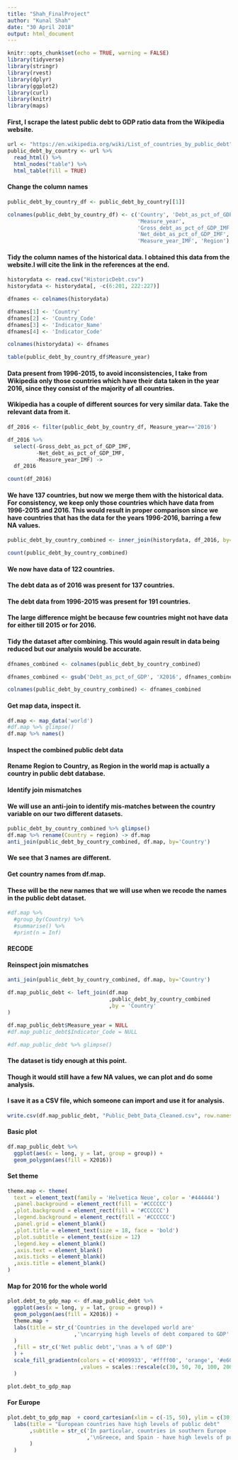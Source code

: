 ```yaml
---
title: "Shah_FinalProject"
author: "Kunal Shah"
date: "30 April 2018"
output: html_document
---
```


```r
knitr::opts_chunk$set(echo = TRUE, warning = FALSE)
library(tidyverse)
library(stringr)
library(rvest)
library(dplyr)
library(ggplot2)
library(curl)
library(knitr)
library(maps)
```

#### First, I scrape the latest public debt to GDP ratio data from the Wikipedia website.
```r
url <- "https://en.wikipedia.org/wiki/List_of_countries_by_public_debt"
public_debt_by_country <- url %>%
  read_html() %>%
  html_nodes("table") %>%
  html_table(fill = TRUE)

```

#### Change the column names

```r
public_debt_by_country_df <- public_debt_by_country[[1]]

colnames(public_debt_by_country_df) <- c('Country', 'Debt_as_pct_of_GDP', 
                                         'Measure_year',
                                         'Gross_debt_as_pct_of_GDP_IMF',
                                         'Net_debt_as_pct_of_GDP_IMF',
                                         'Measure_year_IMF', 'Region')

```

#### Tidy the column names of the historical data. I obtained this data from the website.I will cite the link in the references at the end.
```r

historydata <- read.csv("HistoricDebt.csv")
historydata <- historydata[, -c(6:201, 222:227)]

dfnames <- colnames(historydata)

dfnames[1] <- 'Country'
dfnames[2] <- 'Country_Code'
dfnames[3] <- 'Indicator_Name'
dfnames[4] <- 'Indicator_Code'

colnames(historydata) <- dfnames

table(public_debt_by_country_df$Measure_year)
```

#### Data present from 1996-2015, to avoid inconsistencies, I take from Wikipedia only those countries which have their data taken in the year 2016, since they consist of the majority of all countries.

#### Wikipedia has a couple of different sources for very similar data. Take the relevant data from it.

```r
df_2016 <- filter(public_debt_by_country_df, Measure_year=='2016')

df_2016 %>%
  select(-Gross_debt_as_pct_of_GDP_IMF,
         -Net_debt_as_pct_of_GDP_IMF,
         -Measure_year_IMF) -> 
  df_2016

count(df_2016)
```

#### We have 137 countries, but now we merge them with the historical data. For consistency, we keep only those countries which have data from 1996-2015 and 2016. This would result in proper comparison since we have countries that has the data for the years 1996-2016, barring a few NA values.

```r
public_debt_by_country_combined <- inner_join(historydata, df_2016, by="Country")

count(public_debt_by_country_combined)

```

#### We now have data of 122 countries. 
#### The debt data as of 2016 was present for 137 countries.
#### The debt data from 1996-2015 was present for 191 countries.
#### The large difference might be because few countries might not have data for either till 2015 or for 2016.
#### Tidy the dataset after combining. This would again result in data being reduced but our analysis would be accurate.

```r
dfnames_combined <- colnames(public_debt_by_country_combined)

dfnames_combined <- gsub('Debt_as_pct_of_GDP', 'X2016', dfnames_combined)

colnames(public_debt_by_country_combined) <- dfnames_combined
```

#### Get map data, inspect it.

```r
df.map <- map_data('world')
#df.map %>% glimpse()
df.map %>% names()
```

#### Inspect the combined public debt data
#### Rename Region to Country, as Region in the world map is actually a country in public debt database.
#### Identify join mismatches
#### We will use an anti-join to identify mis-matches between the country variable on our two different datasets.

```r
public_debt_by_country_combined %>% glimpse()
df.map %>% rename(Country = region) -> df.map
anti_join(public_debt_by_country_combined, df.map, by='Country')
```

#### We see that 3 names are different.
#### Get country names from df.map. 
#### These will be the new names that we will use when we recode the names in the public debt dataset.

```r
#df.map %>% 
  #group_by(Country) %>% 
  #summarise() %>% 
  #print(n = Inf)

```

#### RECODE
#### Reinspect join mismatches
```r
anti_join(public_debt_by_country_combined, df.map, by='Country')

df.map_public_debt <- left_join(df.map
                                ,public_debt_by_country_combined
                                ,by = 'Country'
)

df.map_public_debt$Measure_year = NULL
#df.map_public_debt$Indicator_Code = NULL

#df.map_public_debt %>% glimpse()
```

#### The dataset is tidy enough at this point.
#### Though it would still have a few NA values, we can plot and do some analysis.
#### I save it as a CSV file, which someone can import and use it for analysis.

```r
write.csv(df.map_public_debt, "Public_Debt_Data_Cleaned.csv", row.names = FALSE)
```

#### Basic plot
```r
df.map_public_debt %>% 
  ggplot(aes(x = long, y = lat, group = group)) +
  geom_polygon(aes(fill = X2016))
```

#### Set theme

```r

theme.map <- theme(
  text = element_text(family = 'Helvetica Neue', color = '#444444')
  ,panel.background = element_rect(fill = '#CCCCCC')
  ,plot.background = element_rect(fill = '#CCCCCC')
  ,legend.background = element_rect(fill = '#CCCCCC')
  ,panel.grid = element_blank()
  ,plot.title = element_text(size = 18, face = 'bold')
  ,plot.subtitle = element_text(size = 12)
  ,legend.key = element_blank()
  ,axis.text = element_blank()
  ,axis.ticks = element_blank()
  ,axis.title = element_blank()
)
```

#### Map for 2016 for the whole world

```r
plot.debt_to_gdp_map <- df.map_public_debt %>% 
  ggplot(aes(x = long, y = lat, group = group)) +
  geom_polygon(aes(fill = X2016)) +
  theme.map +
  labs(title = str_c('Countries in the developed world are'
                     ,'\ncarrying high levels of debt compared to GDP'
  )
  ,fill = str_c('Net public debt','\nas a % of GDP')
  ) +
  scale_fill_gradientn(colors = c('#009933', '#ffff00', 'orange', '#e60000')
                       ,values = scales::rescale(c(30, 50, 70, 100, 200))
  )

plot.debt_to_gdp_map
```

#### For Europe

```r
plot.debt_to_gdp_map  + coord_cartesian(xlim = c(-15, 50), ylim = c(30, 75)) +
  labs(title = "European countries have high levels of public debt"
       ,subtitle = str_c('In particular, countries in southern Europe - including Portugal, Italy,'
                         ,'\nGreece, and Spain - have high levels of public debt.'
       )
  )
```